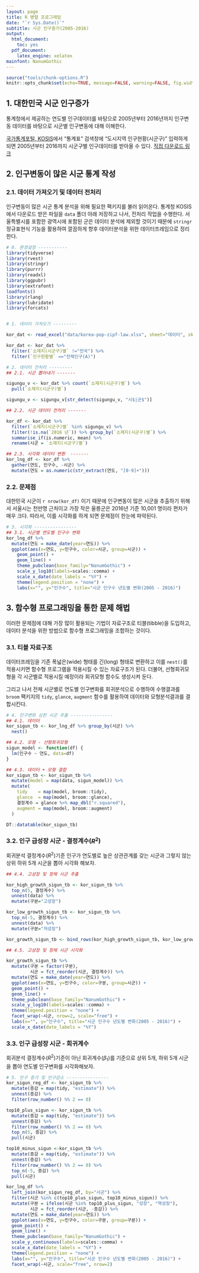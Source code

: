 ```yaml
---
layout: page
title: R 병렬 프로그래밍
date: "`r Sys.Date()`"
subtitle: 시군 인구증가(2005-2016)
output:
  html_document: 
    toc: yes
  pdf_document:
    latex_engine: xelatex
mainfont: NanumGothic
---
```


``` r
source("tools/chunk-options.R")
knitr::opts_chunk$set(echo=TRUE, message=FALSE, warning=FALSE, fig.width = 12)
```


## 1. 대한민국 시군 인구증가 {#r-population-growth}

통계청에서 제공하는 연도별 인구데이터를 바탕으로 2005년부터 2016년까지 인구변동 데이터를 바탕으로 
시군별 인구변동에 대해 이해한다.

[국가통계포털, KOSIS](http://kosis.kr/)에서 "통계표" 검색창에 "도시지역 인구현황(시군구)" 입력하게 되면 
2005년부터 2016까지 시군구별 인구데이터를 받아올 수 있다. [직접 다운로드 링크](http://kosis.kr/statHtml/statHtml.do?orgId=315&tblId=TX_315_2009_H1001&vw_cd=&list_id=315_31502_008&seqNo=&lang_mode=ko&language=kor&obj_var_id=&itm_id=&conn_path=MT_ZTITLE)

## 2. 인구변동이 많은 시군 통계 작성 {#r-population-by-sigun}

### 2.1. 데이터 가져오기 및 데이터 전처리 {#r-population-by-sigun-import}

인구변동이 많은 시군 통계 분석을 위해 필요한 팩키지를 불러 읽어온다.
통계청 KOSIS에서 다운로드 받은 파일을 `data` 폴더 아래 저장하고 나서, 전처리 작업을 수행한다.
서울특별시를 포함한 광역시에 포함된 군은 데이터 분석에 제외할 것이기 때문에 `stringr` 정규표현식 기능을 
활용하여 깔끔하게 향후 데이터분석을 위한 데이터프레임으로 정리한다.

``` r
# 0. 환경설정 -----------
library(tidyverse)
library(rvest)
library(stringr)
library(purrr)
library(readxl)
library(ggpubr)
library(extrafont)
loadfonts()
library(rlang)
library(lubridate)
library(forcats)


# 1. 데이터 가져오기 ---------

kor_dat <- read_excel("data/korea-pop-zipf-law.xlsx", sheet="데이터", skip=1) 

kor_dat <- kor_dat %>% 
  filter(`소재지(시군구)별` !="전국") %>% 
  filter(`인구현황별` =="전체인구(A)")

# 2. 데이터 전처리 ---------
## 2.1. 시군 뽑아내기 -------

sigungu_v <- kor_dat %>% count(`소재지(시군구)별`) %>% 
  pull(`소재지(시군구)별`)

sigungu_v <- sigungu_v[str_detect(sigungu_v, "시$|군$")]

## 2.2. 시군 데이터 전처리 -------

kor_df <- kor_dat %>% 
  filter(`소재지(시군구)별` %in% sigungu_v) %>% 
  filter(!is.na(`2016 년`)) %>% group_by(`소재지(시군구)별`) %>% 
  summarise_if(is.numeric, mean) %>% 
  rename(시군 = `소재지(시군구)별`)

## 2.3. 시각화 데이터 변환  -------
kor_lng_df <- kor_df %>% 
  gather(연도, 인구수, -시군) %>% 
  mutate(연도 = as.numeric(str_extract(연도, "[0-9]+")))
```

### 2.2. 문제점 {#r-population-by-sigun-problem}

대한민국 시군이 `r nrow(kor_df)` 이기 때문에 인구변동이 많은 시군을 추출하기 위해서 
서울시는 천만명 근처이고 가장 작은 울릉군은 2016년 기준 10,001 명이라 편차가 매우 크다.
따라서, 이를 시각화를 하게 되면 문제점이 한눈에 파악된다.

``` r
# 3. 시각화 ----------------
## 3.1. 시군별 연도별 인구수 변화
kor_lng_df %>% 
  mutate(연도 = make_date(year=연도)) %>% 
  ggplot(aes(x=연도, y=인구수, color=시군, group=시군)) +
    geom_point() +
    geom_line() +
    theme_pubclean(base_family="NanumGothic") +
    scale_y_log10(labels=scales::comma) +
    scale_x_date(date_labels = "%Y") +
    theme(legend.position = "none") +
    labs(x="", y="인구수", title="시군 인구수 년도별 변화(2005 - 2016)")
```

## 3. 함수형 프로그래밍을 통한 문제 해법 {#r-population-by-sigun-solution}

이러한 문제점에 대해 가장 많이 활용되는 기법이 자료구조로 티블(tibble)을 도입하고,
데이터 분석을 위한 방법으로 함수형 프로그래밍을 조합하는 것이다.

### 3.1. 티블 자료구조 {#r-population-by-sigun-solution-tibble}

데이터프레임을 기존 폭넓은(wide) 형태를 긴(long) 형태로 변환하고 이를 `nest()`를 적용시키면
함수형 프로그램을 적용시킬 수 있는 자료구조가 된다.
더불어, 선형회귀모형을 각 시군별로 적용시킬 예정이라 회귀모형 함수도 생성시켜 둔다.

그리고 나서 전체 시군별로 연도별 인구변화를 회귀분석으로 수행하여 수행결과를 `broom` 팩키지의
`tidy`, `glance`, `augment` 함수를 활용하여 데이터와 모형분석결과를 결합시킨다.

``` r
# 4. 인구변화 심한 시군 추출 ----------------
## 4.1. 데이터 
kor_sigun_tb <- kor_lng_df %>% group_by(시군) %>% 
  nest()

## 4.2. 모형 - 선형회귀모형
sigun_model <- function(df) {
  lm(인구수 ~ 연도, data=df)
}

## 4.3. 데이터 + 모형 결합
kor_sigun_tb <- kor_sigun_tb %>% 
  mutate(model = map(data, sigun_model)) %>% 
  mutate(
    tidy    = map(model, broom::tidy),
    glance  = map(model, broom::glance),
    결정계수 = glance %>% map_dbl("r.squared"),
    augment = map(model, broom::augment)
  )

DT::datatable(kor_sigun_tb)
```

### 3.2. 인구 급성장 시군 - 결정계수($R^2$) {#r-population-by-sigun-solution-rsquare}

회귀분석 결정계수($R^2$)기준 인구가 연도별로 높은 상관관계를 갖는 시군과 그렇지 않는 상위 하위 5개 시군을 뽑아 시각화 해보자.

``` r
## 4.4. 고성장 및 정체 시군 추출

kor_high_growth_sigun_tb <- kor_sigun_tb %>% 
  top_n(5, 결정계수) %>% 
  unnest(data) %>% 
  mutate(구분="고성장")

kor_low_growth_sigun_tb <- kor_sigun_tb %>% 
  top_n(-5, 결정계수) %>% 
  unnest(data) %>% 
  mutate(구분="저성장")

kor_growth_sigun_tb <- bind_rows(kor_high_growth_sigun_tb, kor_low_growth_sigun_tb)

## 4.5. 고성장 및 정체 시군 시각화

kor_growth_sigun_tb %>% 
  mutate(구분 = factor(구분),
         시군 = fct_reorder(시군, 결정계수)) %>% 
  mutate(연도 = make_date(year=연도)) %>% 
  ggplot(aes(x=연도, y=인구수, color=구분, group=시군)) +
  geom_point() +
  geom_line() +
  theme_pubclean(base_family="NanumGothic") +
  scale_y_log10(labels=scales::comma) +
  theme(legend.position = "none") +
  facet_wrap(~시군, nrow=2, scale="free") +
  labs(x="", y="인구수", title="시군 인구수 년도별 변화(2005 - 2016)") +
  scale_x_date(date_labels = "%Y")
```

### 3.3. 인구 급성장 시군 - 회귀계수 {#r-population-by-sigun-solution-coefficent}

회귀분석 결정계수($R^2$)기준이 아닌 회귀계수($\beta_1$)를 기준으로 상위 5개, 하위 5개 시군을 뽑아 
연도별 인구변화를 시각화해보자.

``` r

# 5. 인구 증가 및 인구감소 ----------------
kor_sigun_reg_df <- kor_sigun_tb %>% 
  mutate(증감 = map(tidy, "estimate")) %>% 
  unnest(증감) %>% 
  filter(row_number() %% 2 == 0)

top10_plus_sigun <- kor_sigun_tb %>% 
  mutate(증감 = map(tidy, "estimate")) %>% 
  unnest(증감) %>% 
  filter(row_number() %% 2 == 0) %>% 
  top_n(5, 증감) %>% 
  pull(시군)

top10_minus_sigun <-kor_sigun_tb %>% 
  mutate(증감 = map(tidy, "estimate")) %>% 
  unnest(증감) %>% 
  filter(row_number() %% 2 == 0) %>% 
  top_n(-5, 증감) %>% 
  pull(시군)

kor_lng_df %>% 
  left_join(kor_sigun_reg_df, by="시군") %>% 
  filter(시군 %in% c(top10_plus_sigun, top10_minus_sigun)) %>%
  mutate(구분 = ifelse(시군 %in% top10_plus_sigun, "성장", "역성장"),
         시군 = fct_reorder(시군, -증감)) %>% 
  mutate(연도 = make_date(year=연도)) %>% 
  ggplot(aes(x=연도, y=인구수, color=구분, group=구분)) +
  geom_point() +
  geom_line() +
  theme_pubclean(base_family="NanumGothic") +
  scale_y_continuous(labels=scales::comma) +
  scale_x_date(date_labels = "%Y") +
  theme(legend.position = "none") +
  labs(x="", y="인구수", title="시군 인구수 년도별 변화(2005 - 2016)") +
  facet_wrap(~시군, scale="free", nrow=2)
```
